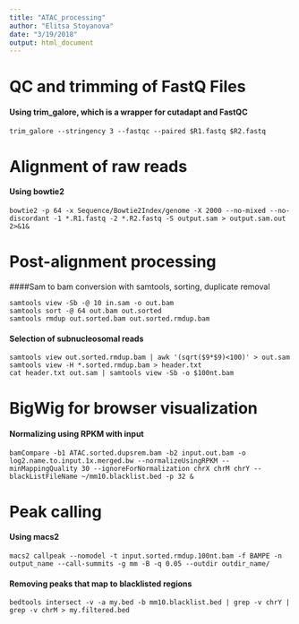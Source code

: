 ```yaml
---
title: "ATAC_processing"
author: "Elitsa Stoyanova"
date: "3/19/2018"
output: html_document
---
```

# QC and trimming of FastQ Files 
#### Using trim_galore, which is a wrapper for cutadapt and FastQC
```
trim_galore --stringency 3 --fastqc --paired $R1.fastq $R2.fastq 
```
# Alignment of raw reads
#### Using bowtie2 
```
bowtie2 -p 64 -x Sequence/Bowtie2Index/genome -X 2000 --no-mixed --no-discordant -1 *.R1.fastq -2 *.R2.fastq -S output.sam > output.sam.out 2>&1&
```
# Post-alignment processing
####Sam to bam conversion with samtools, sorting, duplicate removal

``` 
samtools view -Sb -@ 10 in.sam -o out.bam
samtools sort -@ 64 out.bam out.sorted 
samtools rmdup out.sorted.bam out.sorted.rmdup.bam
```
#### Selection of subnucleosomal reads 
```
samtools view out.sorted.rmdup.bam | awk '(sqrt($9*$9)<100)' > out.sam
samtools view -H *.sorted.rmdup.bam > header.txt
cat header.txt out.sam | samtools view -Sb -o $100nt.bam
```

# BigWig for browser visualization
#### Normalizing using RPKM with input

``` 
bamCompare -b1 ATAC.sorted.dupsrem.bam -b2 input.out.bam -o log2.name.to.input.1x.merged.bw --normalizeUsingRPKM --minMappingQuality 30 --ignoreForNormalization chrX chrM chrY --blackListFileName ~/mm10.blacklist.bed -p 32 &
```
# Peak calling
#### Using macs2
```
macs2 callpeak --nomodel -t input.sorted.rmdup.100nt.bam -f BAMPE -n output_name --call-summits -g mm -B -q 0.05 --outdir outdir_name/ 
```
#### Removing peaks that map to blacklisted regions
```
bedtools intersect -v -a my.bed -b mm10.blacklist.bed | grep -v chrY | grep -v chrM > my.filtered.bed
```



